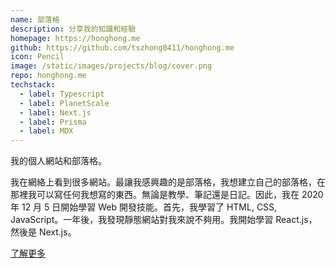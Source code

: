 ```yaml
---
name: 部落格
description: 分享我的知識和經驗
homepage: https://honghong.me
github: https://github.com/tszhong0411/honghong.me
icon: Pencil
image: /static/images/projects/blog/cover.png
repo: honghong.me
techstack:
  - label: Typescript
  - label: PlanetScale
  - label: Next.js
  - label: Prisma
  - label: MDX
---
```


我的個人網站和部落格。

我在網絡上看到很多網站。最讓我感興趣的是部落格，我想建立自己的部落格，在那裡我可以寫任何我想寫的東西。無論是教學、筆記還是日記。因此，我在 2020 年 12 月 5 日開始學習 Web 開發技能。首先，我學習了 HTML, CSS, JavaScript。一年後，我發現靜態網站對我來說不夠用。我開始學習 React.js，然後是 Next.js。

[了解更多](/about)
